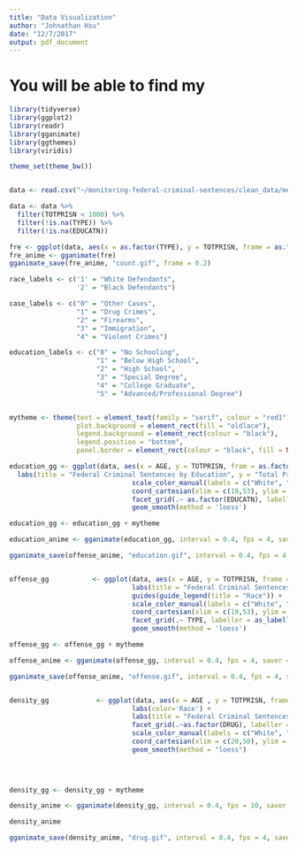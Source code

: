 ```yaml
---
title: "Data Visualization"
author: "Johnathan Hsu"
date: "12/7/2017"
output: pdf_document
---
```

# You will be able to find my 
```r
library(tidyverse)
library(ggplot2)
library(readr)
library(gganimate)
library(ggthemes)
library(viridis)

theme_set(theme_bw())


data <- read.csv("~/monitoring-federal-criminal-sentences/clean_data/merged_data/96-15.csv")

data <- data %>%
  filter(TOTPRISN < 1000) %>%
  filter(!is.na(TYPE)) %>%
  filter(!is.na(EDUCATN))

fre <- ggplot(data, aes(x = as.factor(TYPE), y = TOTPRISN, frame = as.factor(YEAR))) + geom_boxplot(notchwidth = 0.8, outlier.alpha = 0.1) + coord_cartesian(y = c(0, 300)) + theme_stata()
fre_anime <- gganimate(fre)
gganimate_save(fre_anime, "count.gif", frame = 0.2)

race_labels <- c('1' = "White Defendants",
                 '2' = "Black Defendants")

case_labels <- c("0" = "Other Cases",
                 "1" = "Drug Crimes",
                 "2" = "Firearms",
                 "3" = "Immigration",
                 "4" = "Violent Crimes")

education_labels <- c("0" = "No Schooling",
                      "1" = "Below High School",
                      "2" = "High School",
                      "3" = "Special Degree",
                      "4" = "College Graduate",
                      "5" = "Advanced/Professional Degree")


mytheme <- theme(text = element_text(family = "serif", colour = "red1"),
                 plot.background = element_rect(fill = "oldlace"), 
                 legend.background = element_rect(colour = "black"),
                 legend.position = "bottom",
                 panel.border = element_rect(colour = "black", fill = NA))

education_gg <- ggplot(data, aes(x = AGE, y = TOTPRISN, fram = as.factor(YEAR), color = XCRHISSR)) + 
  labs(title = "Federal Criminal Sentences by Education", y = "Total Prison Time Sentenced", x = "Age", color = "Race") + guides(guide_legend(title = "Race")) + 
                               scale_color_manual(labels = c("White", "Black"), values = c("blue", "red")) +
                               coord_cartesian(xlim = c(19,53), ylim = c(0, 150)) +
                               facet_grid(.~ as.factor(EDUCATN), labeller = as_labeller(education_labels)) + 
                               geom_smooth(method = 'loess')

education_gg <- education_gg + mytheme

education_anime <- gganimate(education_gg, interval = 0.4, fps = 4, saver = "gif")

gganimate_save(offense_anime, "education.gif", interval = 0.4, fps = 4, saver = "gif")


offense_gg           <- ggplot(data, aes(x = AGE, y = TOTPRISN, frame = as.factor(YEAR), color = as.factor(MONRACE))) +
                               labs(title = "Federal Criminal Sentences by Offense Type", y = "Total Prison Time Sentenced", x = "Age", color = "Race") + 
                               guides(guide_legend(title = "Race")) + 
                               scale_color_manual(labels = c("White", "Black"), values = c("blue", "red")) +
                               coord_cartesian(xlim = c(19,53), ylim = c(0, 150)) +
                               facet_grid(.~ TYPE, labeller = as_labeller(case_labels)) + 
                               geom_smooth(method = 'loess')

offense_gg <- offense_gg + mytheme

offense_anime <- gganimate(offense_gg, interval = 0.4, fps = 4, saver = "gif")

gganimate_save(offense_anime, "offense.gif", interval = 0.4, fps = 4, saver = "gif")


density_gg            <- ggplot(data, aes(x = AGE , y = TOTPRISN, frame = as.factor(YEAR), color = as.factor(MONRACE))) +
                               labs(color='Race') +
                               labs(title = "Federal Criminal Sentences Drug Comparison", y = "Total Prison Time Sentenced", x = "Age") + 
                               facet_grid(.~as.factor(DRUG), labeller = as_labeller(drug_labels)) + 
                               scale_color_manual(labels = c("White", "Black"), values = c("blue", "red")) +
                               coord_cartesian(xlim = c(20,50), ylim = c(0,150)) +
                               geom_smooth(method = "loess")

                         

                 
density_gg <- density_gg + mytheme

density_anime <- gganimate(density_gg, interval = 0.4, fps = 10, saver = "gif")

density_anime

gganimate_save(density_anime, "drug.gif", interval = 0.4, fps = 4, saver = "gif")

```
